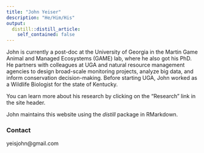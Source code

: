 ```yaml
---
title: "John Yeiser"
description: "He/Him/His"
output:
  distill::distill_article:
    self_contained: false
---
```

<!-- <img src="pics/me_awards.jpg" style="margin: 0; width: 25%; float:right; border:2px solid gray" /> -->
John is currently a post-doc at the University of Georgia in the Martin Game Animal and Managed Ecosystems (GAME) lab, where he also got his PhD. He partners with colleagues at UGA and natural resource management agencies to design broad-scale monitoring projects, analyze big data, and inform conservation decision-making. Before starting UGA, John worked as a Wildlife Biologist for the state of Kentucky.

You can learn more about his research by clicking on the "Research" link in the site header.

John maintains this website using the *distill* package in RMarkdown. 

### Contact 
yeisjohn@gmail.com







